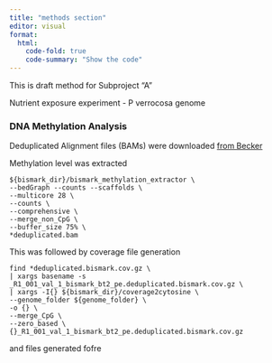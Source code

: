 ```yaml
---
title: "methods section"
editor: visual
format:
  html:
    code-fold: true
    code-summary: "Show the code"
---
```


::: callout-important
This is draft method for Subproject "A"

Nutrient exposure experiment - P verrocosa genome
:::

### DNA Methylation Analysis

Deduplicated Alignment files (BAMs) were downloaded [from Becker](https://gannet.fish.washington.edu/Atumefaciens/hputnam-Becker_E5/WGBS_Becker_E5/Becker_WGBS/bismark_deduplicated/)

Methylation level was extracted

    ${bismark_dir}/bismark_methylation_extractor \
    --bedGraph --counts --scaffolds \
    --multicore 28 \
    --counts \
    --comprehensive \
    --merge_non_CpG \
    --buffer_size 75% \
    *deduplicated.bam

This was followed by coverage file generation

    find *deduplicated.bismark.cov.gz \
    | xargs basename -s _R1_001_val_1_bismark_bt2_pe.deduplicated.bismark.cov.gz \
    | xargs -I{} ${bismark_dir}/coverage2cytosine \
    --genome_folder ${genome_folder} \
    -o {} \
    --merge_CpG \
    --zero_based \
    {}_R1_001_val_1_bismark_bt2_pe.deduplicated.bismark.cov.gz

and files generated fofre

